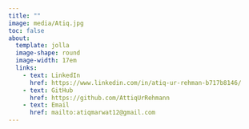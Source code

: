 ```yaml
---
title: ""
image: media/Atiq.jpg
toc: false
about: 
  template: jolla
  image-shape: round
  image-width: 17em
  links:
    - text: LinkedIn
      href: https://www.linkedin.com/in/atiq-ur-rehman-b717b8146/
    - text: GitHub
      href: https://github.com/AttiqUrRehmann
    - text: Email
      href: mailto:atiqmarwat12@gmail.com
---
```

